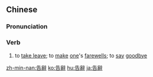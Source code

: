 {{also|告辞}}
==Chinese==
{{zh-forms|s=告辞}}

===Pronunciation===
{{zh-pron
|m=gàocí
|c=gou3 ci4
|mn=qz:kò͘-sîr/xm:kò-sû/tw,zz:kò-sî
|cat=v
}}

===Verb===
{{zh-verb}}

# to [[take leave]]; to [[make]] [[one]]'s [[farewell]]s; to [[say]] [[goodbye]]

{{zh-cat|Intermediate}}

[[zh-min-nan:告辭]]
[[ko:告辭]]
[[hu:告辭]]
[[ja:告辭]]